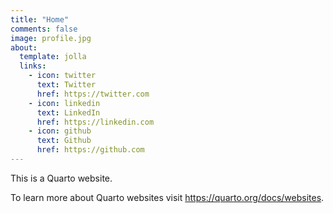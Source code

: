 ```yaml
---
title: "Home"
comments: false
image: profile.jpg
about:
  template: jolla
  links:
    - icon: twitter
      text: Twitter
      href: https://twitter.com
    - icon: linkedin
      text: LinkedIn
      href: https://linkedin.com
    - icon: github
      text: Github
      href: https://github.com
---
```


This is a Quarto website.

To learn more about Quarto websites visit <https://quarto.org/docs/websites>.
